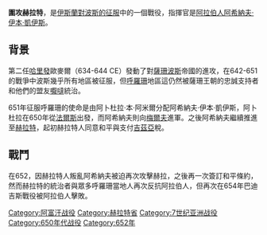 {{unreferenced|time=2015-02-12T01:25:12+00:00}}
'''圍攻赫拉特'''，是[[伊斯蘭對波斯的征服|伊斯蘭對波斯的征服]]中的一個戰役，指揮官是[[阿拉伯人|阿拉伯人]][[阿希納夫·伊本·凱伊斯|阿希納夫·伊本·凱伊斯]]。

==背景==
第二任[[哈里發|哈里發]]歐麥爾（634-644 CE）發動了對[[薩珊波斯|薩珊波斯]]帝國的進攻，在642-651的戰爭中波斯幾乎所有地區被征服，但[[大呼罗珊|呼羅珊]]地區這仍然被薩珊王朝的忠誠支持者和他們的盟友[[嚈噠|嚈噠]]統治。

651年征服呼羅珊的使命是由阿卜杜拉·本·阿米爾分配阿希納夫·伊本·凱伊斯，阿卜杜拉在650年從[[法爾斯|法爾斯]]出發，而阿希納夫則向[[梅爾夫|梅爾夫]]進軍。之後阿希納夫繼續推進至[[赫拉特|赫拉特]]，起初赫拉特人同意和平與支付[[吉茲亞|吉茲亞]]稅。

==戰鬥==
在652，因赫拉特人叛亂阿希納夫被迫再次攻擊赫拉，之後再一次簽訂和平條約，然而赫拉特的統治者與眾多呼羅珊當地人再次反抗阿拉伯人，但再次在654年巴迪吉斯戰役被阿拉伯人擊敗。

[[Category:阿富汗战役|Category:阿富汗战役]]
[[Category:赫拉特省|Category:赫拉特省]]
[[Category:7世纪亚洲战役|Category:7世纪亚洲战役]]
[[Category:650年代战役|Category:650年代战役]]
[[Category:652年|Category:652年]]